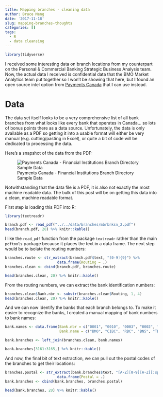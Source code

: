 ```yaml
---
title: Mapping branches - cleaning data
author: Bruce Meng
date: '2017-11-18'
slug: mapping-branches-thoughts
categories: []
tags:
  - R
  - data cleansing
---
```

```r
library(tidyverse)
```

I received some interesting data on branch locations from my counterpart on the Personal & Commercial Banking Strategic Business Analysis team. Now, the actual data I received is confidential data that the BMO Market Analytics team put together so I won't be showing that here, but I found an open source intel option from [Payments Canada](https://www.payments.ca/our-directories/financial-institutions-branch-directory) that I can use instead.

# Data

The data set itself looks to be a very comprehensive list of all bank branches from what looks like every bank that operates in Canada... so lots of bonus points there as a data source. Unfortunately, the data is only available as a PDF so getting it into a usable format will either be very manual (e.g. cutting/pasting in Excel), or quite a bit of code will be dedicated to processing the data.

Here's a snapshot of the data from the PDF:

![Payments Canada - Financial Institutions Branch Directory Sample Data](/img/fib.sample.data.png)

Notwithstanding that the data file is a PDF, it is also not exactly the most machine readable data. The bulk of this post will be on getting this data into a clean, machine readable format.

First step is loading this PDF into R:

```r
library(textreadr)

branch.pdf <- read_pdf("../../data/branches/mbrbnksn_2.pdf")
head(branch.pdf, 20) %>% knitr::kable()
```

I like the `read_pdf` function from the package `textreadr` rather than the main `pdftools` package because it places the text in a data frame. The next step would be to isolate the routing numbers:

```r
branches.route <- str_extract(branch.pdf$text, "[0-9]{9}") %>%
                        data.frame(Routing = .)
branches.clean <- cbind(branch.pdf, branches.route)

head(branches.clean, 20) %>% knitr::kable()
```

From the routing numbers, we can extract the bank identification numbers:

```r
branches.clean$Bank.nbr <- substr(branches.clean$Routing, 1, 4)
head(branches.clean, 20) %>% knitr::kable()
```

And we can now identify the banks that each branch belongs to. To make it easier to recognize the banks, I created a manual mapping of bank numbers to bank names:

```r
bank.names <- data.frame(Bank.nbr = c("0001", "0010", "0003", "0002", "0004"),
                         Bank.name = c("BMO", "CIBC", "RBC", "BNS", "TD"))

bank.branches <- left_join(branches.clean, bank.names)

bank.branches[3161:3165,] %>% knitr::kable()
```

And now, the final bit of text extraction, we can pull out the postal codes of the branches to get their locations:

```r
branches.postal <- str_extract(bank.branches$text, "[A-Z][0-9][A-Z][:space:][0-9][A-z][0-9]") %>%
                        data.frame(Postal = .)
bank.branches <- cbind(bank.branches, branches.postal)

head(bank.branches, 20) %>% knitr::kable()
```

